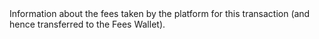 
  

  
<ResponseField name="Fees" type="object" >    
Information about the fees taken by the platform for this transaction (and hence transferred to the Fees Wallet).   

<Expandable title="properties"><Currency13Response />  
  
<Amount2Response />  
  

</Expandable> 
</ResponseField>